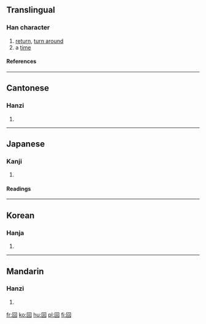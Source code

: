{{see|囬|囘}}

==Translingual==
===Han character===
{{Han char|rn=31|rad=囗|as=03|sn=6|four=6060<sub>0</sub>|canj=田口 (WR)}}
# [[return]], [[turn around]]
# a [[time]]
====References====
{{Han ref|kx=0216.260|dkj=04690|dj=0422.040|hdz=10712.020|uh=56DE|ud=22238|bh=A65E|bd=42590}}
----
==Cantonese==
===Hanzi===
{{yue-hanzi|jyut=|y=[[wui4]]}}
# {{defn|Cantonese}}
----
==Japanese==
===Kanji===
{{ja-kanji|grade=|rs=囗03}}
# {{defn|Japanese}} 
====Readings====
{{ja-readings|on=[[かい]] (kai), [[え]] (e)|kun=[[まわす]] (mawasu), [[まわる]] (mawaru), [[かえる]] (kaeru)}}
----
==Korean==
===Hanja===
{{ko-hanja|hangeul=회|rv=hoe|mr=hoe}}
# {{defn|Korean}}
----
==Mandarin==
===Hanzi===
{{cmn-hanzi|pin=[[huí]] ([[hui2]]), [[tún]] ([[tun2]])|wg=[[hui2|hui<sup>2</sup>]], [[t'un2|t'un<sup>2</sup>]]}}
# {{defn|Mandarin}}

[[fr:回]]
[[ko:回]]
[[hu:回]]
[[pl:回]]
[[fi:回]]